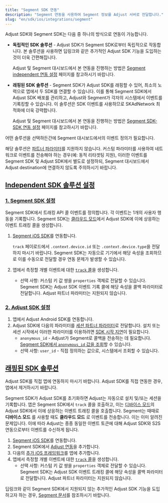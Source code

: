 ```yaml
---
title: "Segment SDK 연동"
description: "Segment 연동을 사용하여 Segment 정보를 Adjust 서버로 전달합니다."
slug: "en/sdk/ios/integrations/segment"
---
```

Adjust SDK와 Segment SDK는 다음 중 하나의 방식으로 연동이 가능합니다.

* **독립적인 SDK 솔루션** \- Adjust SDK가 Segment SDK로부터 독립적으로 작동합니다. 본 솔루션을 사용하면 딥링크와 같은 추가적인 Adjust SDK 기능을 도입하는 것이 더욱 간편해집니다.

  Adjust 및 Segment 대시보드에서 본 연동을 진행하는 방법은 [Segment independent 연동 설정](https://help.adjust.com/en/article/set-up-segment-independent-integration) 페이지를 참고하시기 바랍니다. 
* **래핑된 SDK 솔루션** \- Segment SDK가 Adjust SDK를 래핑할 수 있어, 최소의 노력으로 앱에서 두 SDK를 연결할 수 있습니다. 이를 통해 Segment SDK에서 Adjust SDK 배포를 관리하고, Adjust와 Segment가 각자의 시스템에서 이벤트를 기록킹할 수 있습니다. 이 솔루션은 SDK 이벤트를 사용하므로 SKAdNetwork 최적화에 더욱 강력합니다.

  Adjust 및 Segment 대시보드에서 본 연동을 진행하는 방법은 [Segment SDK\-SDK 연동 설정](https://help.adjust.com/en/article/set-up-segment-sdk-sdk-integration) 페이지를 참고하시기 바랍니다.

어떤 솔루션을 선택하든간에 Segment 대시보드에서의 이벤트 정의가 필요합니다.
<callout type="warning"> 

해당 솔루션은 [파트너 파라미터](https://help.adjust.com/en/article/record-events-ios-sdk#add-partner-parameters)를 지원하지 않습니다. 커스텀 파라미터를 사용하여 네트워크로 이벤트를 전송해야 하는 경우\(예: 동적 리타겟팅 지원\), 이러한 이벤트를 Segment SDK 및 Adjust SDK에서 별도로 설정하되, Segment 대시보드에서 Adjust destination에 연결하지 않도록 주의하시기 바랍니다.
</Callout> 

[Independent SDK 솔루션 설정](independent-sdk-solution-setup)
--------------------------------------------------------

### [1\. Segment SDK 설정](1-segment-sdk-setup)

Segment SDK에서 트래킹 API 콜 이벤트를 정의합니다. 각 이벤트는 1개의 사용자 행동을 기록합니다. Segment SDK는 [클라우드 모드](https://segment.com/docs/connections/destinations/#connection-modes)에서 Adjust SDK에 이에 상응하는 이벤트 트래킹 콜을 생성합니다.

1. [Segment iOS SDK](https://segment.com/docs/connections/sources/catalog/libraries/mobile/ios/)를 연동합니다.

   <callout type="note"> 

   `track` 페이로드에서 `.context.device.id` 또는 `.context.device.type`을 전달하지 마시기 바랍니다. Segment SDK는 자동으로 기기에서 해당 속성을 조회하므로 이를 수동으로 전달할 경우 연동 문제가 발생할 수 있습니다.
   </Callout> 
2. 앱에서 측정할 개별 이벤트에 대한 [`track` 콜](https://segment.com/docs/connections/sources/catalog/libraries/mobile/ios/#track)을 생성합니다.

   * 선택 사항: 커스텀 키 값 쌍을 `properties` 객체로 전달할 수 있습니다. Segment SDK는 Adjust SDK 이벤트 기록 콜에 해당 속성을 콜백 파라미터로 전달합니다. Adjust 파트너 파라미터는 지원되지 않습니다.

### [2\. Adjust SDK 설정](2-adjust-sdk-setup)

1. 앱에서 Adjust Android SDK를 연동합니다.
2. Adjust SDK에 다음의 파라미터를 [세션 파트너 파라미터](/en/sdk/ios/features/session-parameters)로 전달합니다. 설치 또는 세션 시작에서 이러한 파라미터를 이용하려면 [SDK 시작 지연](/en/sdk/ios/configuration#delay-the-start-of-the-sdk)이 필요합니다. 
   * `anonymous_id` \- Adjust가 Segment로 콜백을 전송하는 데 필요합니다. [Segment SDK에서 `anonymous_id` 값을 조회](https://segment.com/docs/connections/sources/catalog/libraries/mobile/ios/#anonymousid)할 수 있습니다.
   * 선택 사항: `user_id` \- 직접 정의하는 값으로, 시스템에서 조회할 수 있습니다.

[래핑된 SDK 솔루션](wrapped-sdk-solution)
-----------------------------------

<callout type="important"> 

Adjust SDK를 직접 앱에 연동하지 마시기 바랍니다. Adjust SDK를 직접 연동한 경우, 앱에서 제거하시기 바랍니다.
</Callout> 

Segment SDK가 Adjust SDK를 초기화하면 Adjust는 자동으로 설치 및/또는 세션을 기록합니다. 앱은 Segment SDK에서 `track` 콜을 호출하고, 이는 [디바이스 모드](https://segment.com/docs/connections/destinations/#connection-modes)의 Adjust SDK에서 이에 상응하는 이벤트 트래킹 콜을 호출합니다. Segment는 때때로 **디바이스 모드** 를 사용할 때도 **클라우드 모드** 로 이벤트를 전송합니다. 이는 이미 알려진 문제입니다. 이에 따라 Adjust는 종종 동일한 이벤트 토큰에 대해 Adjust SDK와 S2S 연동으로부터 이벤트를 수신하게 됩니다.

1. [Segment iOS SDK](https://segment.com/docs/connections/sources/catalog/libraries/mobile/ios/)를 연동합니다.
2. Segment SDK에서 [Adjust 연동](https://segment.com/docs/connections/destinations/catalog/adjust/#ios)을 추가합니다.
3. 다음의 [추가 iOS 프레임워크](https://help.adjust.com/en/article/get-started-ios-sdk#add-ios-frameworks)를 앱에 추가합니다.
4. 앱에서 측정할 개별 이벤트에 대한 [`track` 콜](https://segment.com/docs/connections/spec/track/)을 생성합니다. 
   * 선택 사항: 커스텀 키 값 쌍을 `properties` 객체로 전달할 수 있습니다. Segment SDK는 Adjust SDK 이벤트 트래킹 콜에 해당 속성을 콜백 파라미터로 전달합니다. Adjust 파트너 파라미터는 지원되지 않습니다.

<callout type="note"> 

딥링크와 같이 Segment SDK에서 지원되지 않는 추가적인 Adjust SDK 기능을 도입하고자 하는 경우, [Segment 문서](https://segment.com/docs/connections/sources/catalog/libraries/mobile/ios/ios-faqs/#how-do-i-know-when-a-destination-is-initialized)를 참조하시기 바랍니다.
</Callout>

